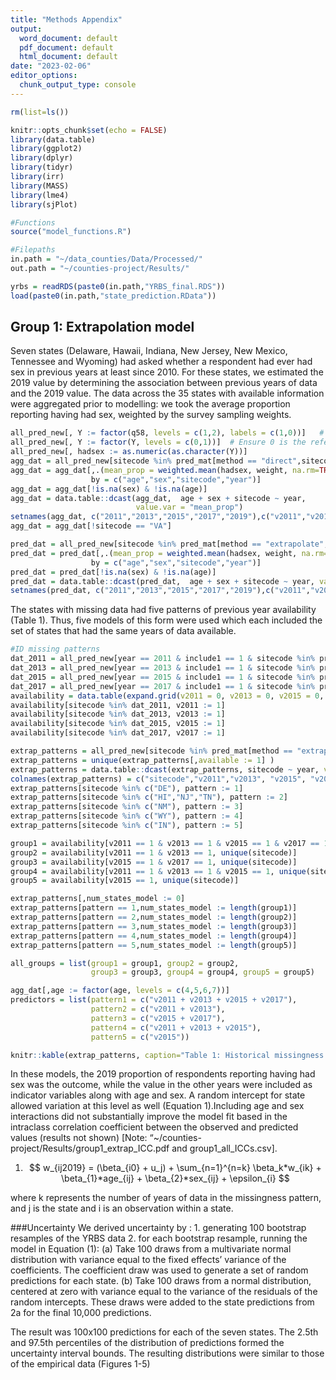 ```yaml
---
title: "Methods Appendix"
output:
  word_document: default
  pdf_document: default
  html_document: default
date: "2023-02-06"
editor_options:
  chunk_output_type: console
---
```


```r
rm(list=ls())

knitr::opts_chunk$set(echo = FALSE)
library(data.table)
library(ggplot2)
library(dplyr)
library(tidyr)
library(irr)
library(MASS)
library(lme4)
library(sjPlot)

#Functions
source("model_functions.R")

#Filepaths
in.path = "~/data_counties/Data/Processed/"
out.path = "~/counties-project/Results/"

yrbs = readRDS(paste0(in.path,"YRBS_final.RDS"))
load(paste0(in.path,"state_prediction.RData"))

```

## Group 1: Extrapolation model

Seven states (Delaware, Hawaii, Indiana, New Jersey, New Mexico, Tennessee and Wyoming) had asked whether a respondent had ever had sex in previous years at least since 2010. For these states, we estimated the 2019 value by determining the association between previous years of data and the 2019 value. The data across the 35 states with available information were aggregated prior to modelling: we took the average proportion reporting having had sex, weighted by the survey sampling weights.

```r
all_pred_new[, Y := factor(q58, levels = c(1,2), labels = c(1,0))]   # Change Y to factor
all_pred_new[, Y := factor(Y, levels = c(0,1))]  # Ensure 0 is the reference category
all_pred_new[, hadsex := as.numeric(as.character(Y))]
agg_dat = all_pred_new[sitecode %in% pred_mat[method == "direct",sitecode] & year > 2009 & age %in% c(4:7) & include1 == 1]
agg_dat = agg_dat[,.(mean_prop = weighted.mean(hadsex, weight, na.rm=TRUE)),
                  by = c("age","sex","sitecode","year")]
agg_dat = agg_dat[!is.na(sex) & !is.na(age)]
agg_dat = data.table::dcast(agg_dat,  age + sex + sitecode ~ year, 
                            value.var = "mean_prop")
setnames(agg_dat, c("2011","2013","2015","2017","2019"),c("v2011","v2013","v2015","v2017","v2019"))
agg_dat = agg_dat[!sitecode == "VA"]

pred_dat = all_pred_new[sitecode %in% pred_mat[method == "extrapolate",sitecode] & year > 2009 & age %in% c(4:7)]
pred_dat = pred_dat[,.(mean_prop = weighted.mean(hadsex, weight, na.rm=TRUE)),
                  by = c("age","sex","sitecode","year")]
pred_dat = pred_dat[!is.na(sex) & !is.na(age)]
pred_dat = data.table::dcast(pred_dat,  age + sex + sitecode ~ year, value.var = "mean_prop")
setnames(pred_dat, c("2011","2013","2015","2017","2019"),c("v2011","v2013","v2015","v2017","v2019"))

```

The states with missing data had five patterns of previous year availability (Table 1). Thus, five models of this form were used which each included the set of states that had the same years of data available.

```r

#ID missing patterns 
dat_2011 = all_pred_new[year == 2011 & include1 == 1 & sitecode %in% pred_mat[method == "direct",sitecode], unique(sitecode)]
dat_2013 = all_pred_new[year == 2013 & include1 == 1 & sitecode %in% pred_mat[method == "direct",sitecode], unique(sitecode)]
dat_2015 = all_pred_new[year == 2015 & include1 == 1 & sitecode %in% pred_mat[method == "direct",sitecode], unique(sitecode)]
dat_2017 = all_pred_new[year == 2017 & include1 == 1 & sitecode %in% pred_mat[method == "direct",sitecode], unique(sitecode)]
availability = data.table(expand.grid(v2011 = 0, v2013 = 0, v2015 = 0, v2017 = 0, sitecode = pred_mat[method == "direct",sitecode]))
availability[sitecode %in% dat_2011, v2011 := 1]                                                         
availability[sitecode %in% dat_2013, v2013 := 1]           
availability[sitecode %in% dat_2015, v2015 := 1]           
availability[sitecode %in% dat_2017, v2017 := 1]

extrap_patterns = all_pred_new[sitecode %in% pred_mat[method == "extrapolate",sitecode] & year > 2009 & age %in% c(4:7) & include1 == 1,.(sitecode, year)]
extrap_patterns = unique(extrap_patterns[,available := 1] )
extrap_patterns = data.table::dcast(extrap_patterns, sitecode ~ year, value.var = "available")
colnames(extrap_patterns) = c("sitecode","v2011","v2013", "v2015", "v2017")
extrap_patterns[sitecode %in% c("DE"), pattern := 1]
extrap_patterns[sitecode %in% c("HI","NJ","TN"), pattern := 2]
extrap_patterns[sitecode %in% c("NM"), pattern := 3]
extrap_patterns[sitecode %in% c("WY"), pattern := 4]
extrap_patterns[sitecode %in% c("IN"), pattern := 5]

group1 = availability[v2011 == 1 & v2013 == 1 & v2015 == 1 & v2017 == 1, unique(sitecode)]
group2 = availability[v2011 == 1 & v2013 == 1, unique(sitecode)]
group3 = availability[v2015 == 1 & v2017 == 1, unique(sitecode)]
group4 = availability[v2011 == 1 & v2013 == 1 & v2015 == 1, unique(sitecode)]
group5 = availability[v2015 == 1, unique(sitecode)]

extrap_patterns[,num_states_model := 0]
extrap_patterns[pattern == 1,num_states_model := length(group1)]
extrap_patterns[pattern == 2,num_states_model := length(group2)]
extrap_patterns[pattern == 3,num_states_model := length(group3)]
extrap_patterns[pattern == 4,num_states_model := length(group4)]
extrap_patterns[pattern == 5,num_states_model := length(group5)]

all_groups = list(group1 = group1, group2 = group2,
                  group3 = group3, group4 = group4, group5 = group5)

agg_dat[,age := factor(age, levels = c(4,5,6,7))]
predictors = list(pattern1 = c("v2011 + v2013 + v2015 + v2017"),
                  pattern2 = c("v2011 + v2013"),
                  pattern3 = c("v2015 + v2017"),
                  pattern4 = c("v2011 + v2013 + v2015"),
                  pattern5 = c("v2015"))

knitr::kable(extrap_patterns, caption="Table 1: Historical missingness patterns of seven states without a 2019 data available for 'ever had sex")

```

In these models, the 2019 proportion of respondents reporting having had sex was the outcome, while the value in the other years were included as indicator variables along with age and sex.  A random intercept for state allowed variation at this level as well (Equation 1).Including age and sex interactions did not substantially improve the model fit based in the intraclass correlation coefficient between the observed and predicted values (results not shown) [Note: "~/counties-project/Results/group1_extrap_ICC.pdf and group1_all_ICCs.csv]. 

(1)
$$
w_{ij2019} = (\beta_{i0} + u_j) +  \sum_{n=1}^{n=k} \beta_k*w_{ik}  + \beta_{1}*age_{ij} + \beta_{2}*sex_{ij} + \epsilon_{i} 
$$

where k represents the number of years of data in the missingness pattern, and j is the state and i is an observation within a state. 

###Uncertainty
We derived uncertainty by :
1. generating 100 bootstrap resamples of the YRBS data
2. for each bootstrap resample, running the model in Equation (1):
  (a) Take 100 draws from a multivariate normal distribution with variance equal to the fixed effects' variance of the coefficients. The coefficient draw was used to generate a set of random predictions for each state.
  (b) Take 100 draws from a normal distribution, centered at zero with variance equal to the variance of the residuals of the random intercepts. These draws were added to the state predictions from 2a for the final 10,000 predictions.

The result was 100x100 predictions for each of the seven states. The 2.5th and 97.5th percentiles of the distribution of predictions formed the uncertainty interval bounds. The resulting distributions were similar to those of the empirical data (Figures 1-5)


